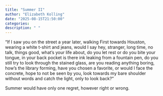 ```yaml
---
title: "Summer II"
author: "Elizabeth Kolling"
date: "2025-08-15T21:50:00"
categories: 
description: " "
---
```



"If I saw you on the street a year later, walking First towards Houston, wearing a white t-shirt and jeans, would I say hey, stranger, long time, no talk, things good, what's your life about, do you let rest or do you bite your tongue, in your back pocket is there ink leaking from a fountain pen, do you still try to look through the stained glass, are you reading anything boring, how's the library forming, have you chosen a favorite, or would I face the concrete, hope to not be seen by you, look towards my bare shoulder without words and catch the light, only to look back?"

Summer would have only one regret, however right or wrong.